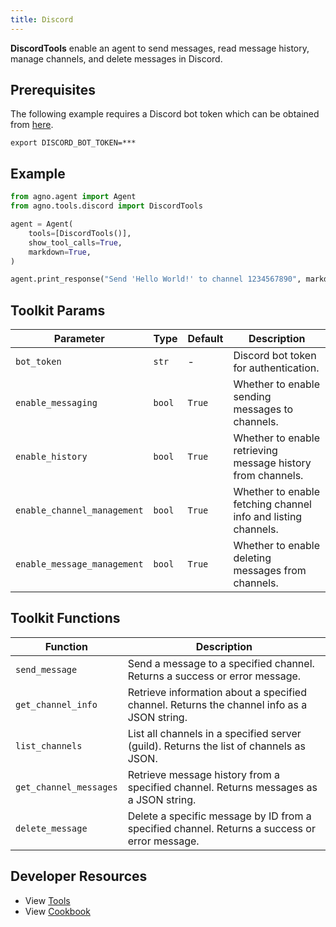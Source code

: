 ```yaml
---
title: Discord
---
```


**DiscordTools** enable an agent to send messages, read message history, manage channels, and delete messages in Discord.

## Prerequisites

The following example requires a Discord bot token which can be obtained from [here](https://discord.com/developers/applications).

```shell
export DISCORD_BOT_TOKEN=***
```

## Example

```python cookbook/agent_concepts/tools/discord.py
from agno.agent import Agent
from agno.tools.discord import DiscordTools

agent = Agent(
    tools=[DiscordTools()],
    show_tool_calls=True,
    markdown=True,
)

agent.print_response("Send 'Hello World!' to channel 1234567890", markdown=True)
```
## Toolkit Params

| Parameter                   | Type    | Default | Description                                                                           |
| --------------------------- | ------- | ------- | ------------------------------------------------------------------------------------- |
| `bot_token`                 | `str`   | -  | Discord bot token for authentication.                                                 |
| `enable_messaging`          | `bool`  | `True`  | Whether to enable sending messages to channels.                                       |
| `enable_history`            | `bool`  | `True`  | Whether to enable retrieving message history from channels.                           |
| `enable_channel_management` | `bool`  | `True`  | Whether to enable fetching channel info and listing channels.                         |
| `enable_message_management` | `bool`  | `True`  | Whether to enable deleting messages from channels.                                    |

## Toolkit Functions

| Function                                          | Description                                                                                                   |
| ------------------------------------------------- | ------------------------------------------------------------------------------------------------------------- |
| `send_message`     | Send a message to a specified channel. Returns a success or error message.                                    |
| `get_channel_info`               | Retrieve information about a specified channel. Returns the channel info as a JSON string.                    |
| `list_channels`                    | List all channels in a specified server (guild). Returns the list of channels as JSON.                        |
| `get_channel_messages`| Retrieve message history from a specified channel. Returns messages as a JSON string.                         |
| `delete_message`| Delete a specific message by ID from a specified channel. Returns a success or error message.                 |

## Developer Resources

- View [Tools](https://github.com/phidatahq/agno/blob/main/libs/agno/agno/tools/discord_tools.py)
- View [Cookbook](https://github.com/phidatahq/agno/blob/main/cookbook/agent_concepts/tools/discord.py)
